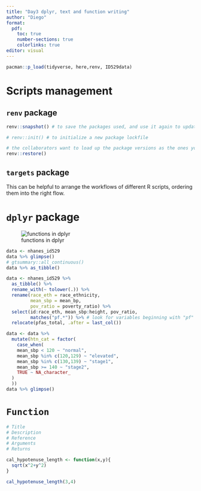 ```yaml
---
title: "Day3 dplyr, text and function writing"
author: "Diego"
format: 
  pdf:
    toc: true
    number-sections: true
    colorlinks: true
editor: visual
---
```


\newpage

```r
pacman::p_load(tidyverse, here,renv, ID529data)
```

# Scripts management

## `renv` package

```r
renv::snapshot() # to save the packages used, and use it again to update

# renv::init() # to initialize a new package lockfile

# the collaborators want to load up the package versions as the ones you've locked
renv::restore() 
```

## `targets` package

This can be helpful to arrange the workflows of different R scripts, ordering them into the right flow.

# `dplyr` package

![functions in dplyr](https://raw.githubusercontent.com/Diego-Yizhi/images/main/20230111142620.png){fig-align="center"}

```r
data <- nhanes_id529
data %>% glimpse()
# gtsummary::all_continuous()
data %>% as_tibble()
```

```r
data <- nhanes_id529 %>% 
  as_tibble() %>% 
  rename_with(~ tolower(.)) %>% 
  rename(race_eth = race_ethnicity,
         mean_sbp = mean_bp,
         pov_ratio = poverty_ratio) %>% 
  select(id:race_eth, mean_sbp:height, pov_ratio,
         matches("pf.*")) %>% # look for variables beginning with "pf"
  relocate(pfas_total, .after = last_col())

data <- data %>% 
  mutate(htn_cat = factor(
    case_when(
    mean_sbp < 120 ~ "normal",
    mean_sbp %in% c(120,129) ~ "elevated",
    mean_sbp %in% c(130,139) ~ "stage1",
    mean_sbp >= 140 ~ "stage2",
    TRUE ~ NA_character_
  )
  ))
data %>% glimpse()
```

# `Function`

```r
# Title
# Description
# Reference
# Arguments
# Returns

cal_hypotenuse_length <- function(x,y){
  sqrt(x^2+y^2)
}

cal_hypotenuse_length(3,4)
```

